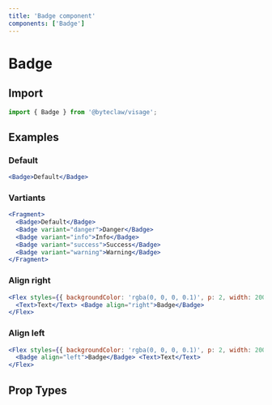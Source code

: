 ```yaml
---
title: 'Badge component'
components: ['Badge']
---
```


# Badge

## Import

```js transpile=false
import { Badge } from '@byteclaw/visage';
```

## Examples

### Default

```jsx live=true
<Badge>Default</Badge>
```

### Vartiants

```jsx live=true
<Fragment>
  <Badge>Default</Badge>
  <Badge variant="danger">Danger</Badge>
  <Badge variant="info">Info</Badge>
  <Badge variant="success">Success</Badge>
  <Badge variant="warning">Warning</Badge>
</Fragment>
```

### Align right

```jsx live=true
<Flex styles={{ backgroundColor: 'rgba(0, 0, 0, 0.1)', p: 2, width: 200 }}>
  <Text>Text</Text> <Badge align="right">Badge</Badge>
</Flex>
```

### Align left

```jsx live=true
<Flex styles={{ backgroundColor: 'rgba(0, 0, 0, 0.1)', p: 2, width: 200 }}>
  <Badge align="left">Badge</Badge> <Text>Text</Text>
</Flex>
```

## Prop Types

<PropTypes component="Badge" />
